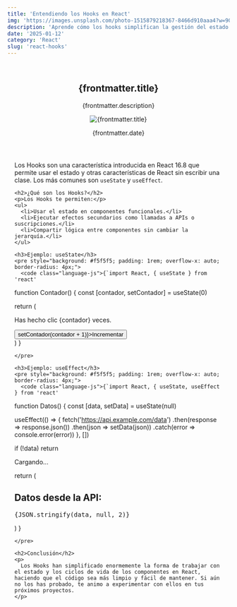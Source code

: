 ```yaml
---
title: 'Entendiendo los Hooks en React'
img: 'https://images.unsplash.com/photo-1515879218367-8466d910aaa4?w=900&auto=format&fit=crop&q=60&ixlib=rb-4.0.3&ixid=M3wxMjA3fDB8MHxzZWFyY2h8Mnx8Y29kZXxlbnwwfHwwfHx8MA%3D%3D'
description: 'Aprende cómo los hooks simplifican la gestión del estado y los efectos en tus componentes de React.'
date: '2025-01-12'
category: 'React'
slug: 'react-hooks'
---
```


<article class="blog-post" style="max-width: 800px; margin: auto; padding: 1rem;">
  <header>
    <h1>{frontmatter.title}</h1>
    <p class="text-zinc-400">{frontmatter.description}</p>
    <img src={frontmatter.img} alt={frontmatter.title} class="w-full h-auto rounded-lg" />
    <p class="text-sm text-gray-500">
      <time datetime={frontmatter.date}>{frontmatter.date}</time>
    </p>
  </header>

  <section>
    <p>
      Los Hooks son una característica introducida en React 16.8 que permite usar el estado y otras características de React sin escribir una clase. Los más comunes son <code>useState</code> y <code>useEffect</code>.
    </p>

    <h2>¿Qué son los Hooks?</h2>
    <p>Los Hooks te permiten:</p>
    <ul>
      <li>Usar el estado en componentes funcionales.</li>
      <li>Ejecutar efectos secundarios como llamadas a APIs o suscripciones.</li>
      <li>Compartir lógica entre componentes sin cambiar la jerarquía.</li>
    </ul>

    <h3>Ejemplo: useState</h3>
    <pre style="background: #f5f5f5; padding: 1rem; overflow-x: auto; border-radius: 4px;">
      <code class="language-js">{`import React, { useState } from 'react'

function Contador() {
const [contador, setContador] = useState(0)

return (

<div>
	<p>Has hecho clic {contador} veces.</p>
	<button onClick={() => setContador(contador + 1)}>Incrementar</button>
</div>
) }

    </pre>

    <h3>Ejemplo: useEffect</h3>
    <pre style="background: #f5f5f5; padding: 1rem; overflow-x: auto; border-radius: 4px;">
      <code class="language-js">{`import React, { useState, useEffect } from 'react'

function Datos() {
const [data, setData] = useState(null)

useEffect(() => {
fetch('https://api.example.com/data')
.then(response => response.json())
.then(json => setData(json))
.catch(error => console.error(error))
}, [])

if (!data) return <p>Cargando...</p>

return (

<div>
	<h2>Datos desde la API:</h2>
	<pre>{JSON.stringify(data, null, 2)}</pre>
</div>
) }

    </pre>

    <h2>Conclusión</h2>
    <p>
      Los Hooks han simplificado enormemente la forma de trabajar con el estado y los ciclos de vida de los componentes en React, haciendo que el código sea más limpio y fácil de mantener. Si aún no los has probado, te animo a experimentar con ellos en tus próximos proyectos.
    </p>

  </section>
</article>
